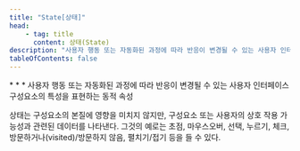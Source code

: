 ```yaml
---
title: "State[상태]"
head:
    - tag: title
      content: 상태(State)
description: "사용자 행동 또는 자동화된 과정에 따라 반응이 변경될 수 있는 사용자 인터페이스 구성요소의 특성을 표현하는 동적 속성"
tableOfContents: false
---
```


<Badge text="WCAG2" variant="note" size="large" />
* * *
사용자 행동 또는 자동화된 과정에 따라 반응이 변경될 수 있는 사용자 인터페이스 구성요소의 특성을 표현하는 동적 속성

상태는 구성요소의 본질에 영향을 미치지 않지만, 구성요소 또는 사용자의 상호 작용 가능성과 관련된 데이터를 나타낸다. 그것의 예로는 초점, 마우스오버, 선택, 누르기, 체크, 방문하거나(<span lang="en">visited</span>)/방문하지 않음, 펼치기/접기 등을 들 수 있다.
